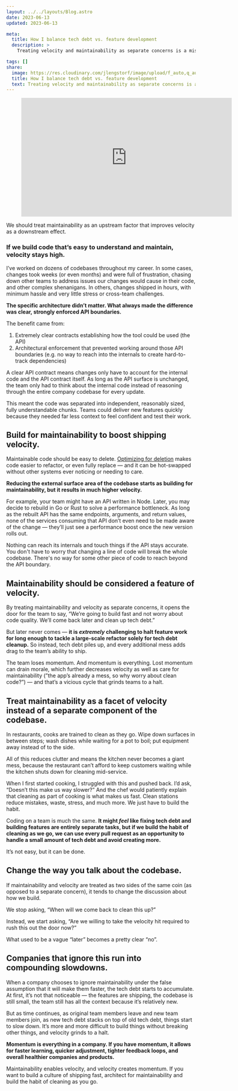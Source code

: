 ```yaml
---
layout: ../../layouts/Blog.astro
date: 2023-06-13
updated: 2023-06-13

meta:
  title: How I balance tech debt vs. feature development
  description: >
    Treating velocity and maintainability as separate concerns is a mistake. Your shipping velocity is directly correlated to how maintainable your code is.

tags: []
share:
  image: https://res.cloudinary.com/jlengstorf/image/upload/f_auto,q_auto/v1683734135/lwj/blog/tech-debt-vs-features.jpg
  title: How I balance tech debt vs. feature development
  text: Treating velocity and maintainability as separate concerns is a mistake. Your shipping velocity is directly correlated to how maintainable your code is.
---
```



<Figure aspectRatio={9 / 16}>
  <iframe
    width="560"
    height="315"
    src="https://www.youtube-nocookie.com/embed/VWCWZO62FUw"
    title="YouTube video player"
    frameborder="0"
    allow="accelerometer; autoplay; clipboard-write; encrypted-media; gyroscope; picture-in-picture; web-share"
    allowfullscreen
  ></iframe>
</Figure>

We should treat maintainability as an upstream factor that improves velocity as a downstream effect.

### If we build code that’s easy to understand and maintain, velocity stays high.

I’ve worked on dozens of codebases throughout my career. In some cases, changes took weeks (or even months) and were full of frustration, chasing down other teams to address issues our changes would cause in their code, and other complex shenanigans. In others, changes shipped in hours, with minimum hassle and very little stress or cross-team challenges.

**The specific architecture didn’t matter. What always made the difference was clear, strongly enforced API boundaries.**

The benefit came from:

1. Extremely clear contracts establishing how the tool could be used (the API)
2. Architectural enforcement that prevented working around those API boundaries (e.g. no way to reach into the internals to create hard-to-track dependencies)

A clear API contract means changes only have to account for the internal code and the API contract itself. As long as the API surface is unchanged, the team only had to think about the internal code instead of reasoning through the entire company codebase for every update.

This meant the code was separated into independent, reasonably sized, fully understandable chunks. Teams could deliver new features quickly because they needed far less context to feel confident and test their work.

## Build for maintainability to boost shipping velocity.

Maintainable code should be easy to delete. [Optimizing for deletion](https://www.netlify.com/blog/2020/10/28/optimize-for-deletion-speed-up-development-without-adding-risk/) makes code easier to refactor, or even fully replace — and it can be hot-swapped without other systems ever noticing or needing to care.

**Reducing the external surface area of the codebase starts as building for maintainability, but it results in much higher velocity.**

For example, your team might have an API written in Node. Later, you may decide to rebuild in Go or Rust to solve a performance bottleneck. As long as the rebuilt API has the same endpoints, arguments, and return values, none of the services consuming that API don’t even need to be made aware of the change — they’ll just see a performance boost once the new version rolls out.

Nothing can reach its internals and touch things if the API stays accurate. You don't have to worry that changing a line of code will break the whole codebase. There's no way for some other piece of code to reach beyond the API boundary.

## Maintainability should be considered a feature of velocity.

By treating maintainability and velocity as separate concerns, it opens the door for the team to say, “We’re going to build fast and not worry about code quality. We’ll come back later and clean up tech debt.”

But later never comes — **it is _extremely_ challenging to halt feature work for long enough to tackle a large-scale refactor solely for tech debt cleanup.** So instead, tech debt piles up, and every additional mess adds drag to the team’s ability to ship.

The team loses momentum. And momentum is everything. Lost momentum can drain morale, which further decreases velocity as well as care for maintainability (”the app’s already a mess, so why worry about clean code?”) — and that’s a vicious cycle that grinds teams to a halt.

## Treat maintainability as a facet of velocity instead of a separate component of the codebase.

In restaurants, cooks are trained to clean as they go. Wipe down surfaces in between steps; wash dishes while waiting for a pot to boil; put equipment away instead of to the side.

All of this reduces clutter and means the kitchen never becomes a giant mess, because the restaurant can’t afford to keep customers waiting while the kitchen shuts down for cleaning mid-service.

When I first started cooking, I struggled with this and pushed back. I’d ask, “Doesn’t this make us way slower?” And the chef would patiently explain that cleaning as part of cooking is what makes us fast. Clean stations reduce mistakes, waste, stress, and much more. We just have to build the habit.

Coding on a team is much the same. **It might _feel_ like fixing tech debt and building features are entirely separate tasks, but if we build the habit of cleaning as we go, we can use every pull request as an opportunity to handle a small amount of tech debt and avoid creating more.**

It’s not easy, but it can be done.

## Change the way you talk about the codebase.

If maintainability and velocity are treated as two sides of the same coin (as opposed to a separate concern), it tends to change the discussion about how we build.

We stop asking, “When will we come back to clean this up?”

Instead, we start asking, “Are we willing to take the velocity hit required to rush this out the door now?”

What used to be a vague “later” becomes a pretty clear “no”.

## Companies that ignore this run into compounding slowdowns.

When a company chooses to ignore maintainability under the false assumption that it will make them faster, the tech debt starts to accumulate. At first, it’s not that noticeable — the features are shipping, the codebase is still small, the team still has all the context because it’s relatively new.

But as time continues, as original team members leave and new team members join, as new tech debt stacks on top of old tech debt, things start to slow down. It’s more and more difficult to build things without breaking other things, and velocity grinds to a halt.

**Momentum is everything in a company. If you have momentum, it allows for faster learning, quicker adjustment, tighter feedback loops, and overall healthier companies and products.**

Maintainability enables velocity, and velocity creates momentum. If you want to build a culture of shipping fast, architect for maintainability and build the habit of cleaning as you go.
